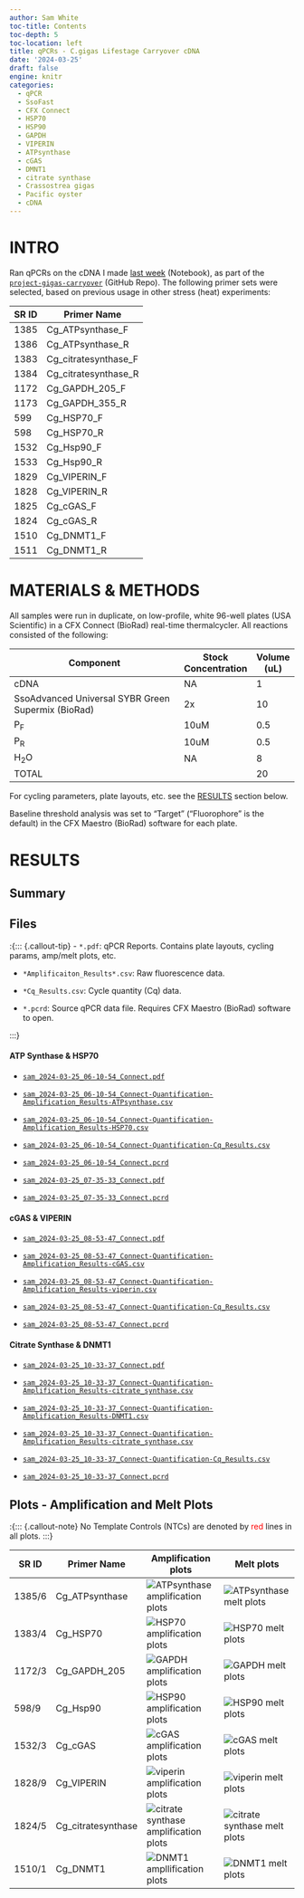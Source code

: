 ```yaml
---
author: Sam White
toc-title: Contents
toc-depth: 5
toc-location: left
title: qPCRs - C.gigas Lifestage Carryover cDNA
date: '2024-03-25'
draft: false
engine: knitr
categories: 
  - qPCR
  - SsoFast
  - CFX Connect
  - HSP70
  - HSP90
  - GAPDH
  - VIPERIN
  - ATPsynthase
  - cGAS
  - DMNT1
  - citrate synthase
  - Crassostrea gigas
  - Pacific oyster
  - cDNA
---
```

# INTRO

Ran qPCRs on the cDNA I made [last week](../2024-03-19-Reverse-Transcription---C.gigas-Lifestage-Carryover-Seed-and-Spat/) (Notebook), as part of the [`project-gigas-carryover`](../../../../project-gigas-carryover/lifestage_carryover/) (GitHub Repo). The following primer sets were selected, based on previous usage in other stress (heat) experiments:

| SR ID | Primer Name          |
|-------|----------------------|
| 1385  | Cg_ATPsynthase_F     |
| 1386  | Cg_ATPsynthase_R     |
| 1383  | Cg_citratesynthase_F |
| 1384  | Cg_citratesynthase_R |
| 1172  | Cg_GAPDH_205_F       |
| 1173  | Cg_GAPDH_355_R       |
| 599   | Cg_HSP70_F           |
| 598   | Cg_HSP70_R           |
| 1532  | Cg_Hsp90_F           |
| 1533  | Cg_Hsp90_R           |
| 1829  | Cg_VIPERIN_F         |
| 1828  | Cg_VIPERIN_R         |
| 1825  | Cg_cGAS_F            |
| 1824  | Cg_cGAS_R            |
| 1510  | Cg_DNMT1_F           |
| 1511  | Cg_DNMT1_R           |

# MATERIALS & METHODS

All samples were run in duplicate, on low-profile, white 96-well plates (USA Scientific) in a CFX Connect (BioRad) real-time thermalcycler. All reactions consisted of the following:

| Component                                          | Stock Concentration | Volume (uL) |
|----------------------------------------------------|---------------------|-------------|
| cDNA                                               | NA                  | 1           |
| SsoAdvanced Universal SYBR Green Supermix (BioRad) | 2x                  | 10          |
| P<sub>F</sub>                                      | 10uM                | 0.5         |
| P<sub>R</sub>                                      | 10uM                | 0.5         |
| H<sub>2</sub>O                                     | NA                  | 8           |
| TOTAL                                              |                     | 20          |

For cycling parameters, plate layouts, etc. see the [RESULTS](#results) section below.

Baseline threshold analysis was set to "Target" ("Fluorophore" is the default) in the CFX Maestro (BioRad) software for each plate.

# RESULTS

## Summary

## Files

:{::: {.callout-tip}
- `*.pdf`: qPCR Reports. Contains plate layouts, cycling params, amp/melt plots, etc.

- `*Amplificaiton_Results*.csv`: Raw fluorescence data.

- `*Cq_Results.csv`: Cycle quantity (Cq) data.

- `*.pcrd`: Source qPCR data file. Requires CFX Maestro (BioRad) software to open.

:::}

#### ATP Synthase & HSP70

- [`sam_2024-03-25_06-10-54_Connect.pdf`](sam_2024-03-25_06-10-54_Connect.pdf)

- [`sam_2024-03-25_06-10-54_Connect-Quantification-Amplification_Results-ATPsynthase.csv`](sam_2024-03-25_06-10-54_Connect-Quantification-Amplification_Results-ATPsynthase.csv)

- [`sam_2024-03-25_06-10-54_Connect-Quantification-Amplification_Results-HSP70.csv`](sam_2024-03-25_06-10-54_Connect-Quantification-Amplification_Results-HSP70.csv)

- [`sam_2024-03-25_06-10-54_Connect-Quantification-Cq_Results.csv`](sam_2024-03-25_06-10-54_Connect-Quantification-Cq_Results.csv)

- [`sam_2024-03-25_06-10-54_Connect.pcrd`](https://owl.fish.washington.edu/scaphapoda/qPCR_data/cfx_connect_data/sam_2024-03-25_06-10-54_Connect.pcrd)



- [`sam_2024-03-25_07-35-33_Connect.pdf`](sam_2024-03-25_07-35-33_Connect.pdf)

- [`sam_2024-03-25_07-35-33_Connect.pcrd`](https://owl.fish.washington.edu/scaphapoda/qPCR_data/cfx_connect_data/sam_2024-03-25_07-35-33_Connect.pcrd)

#### cGAS & VIPERIN

- [`sam_2024-03-25_08-53-47_Connect.pdf`](sam_2024-03-25_08-53-47_Connect.pdf)

- [`sam_2024-03-25_08-53-47_Connect-Quantification-Amplification_Results-cGAS.csv`](sam_2024-03-25_08-53-47_Connect-Quantification-Amplification_Results-cGAS.csv)

- [`sam_2024-03-25_08-53-47_Connect-Quantification-Amplification_Results-viperin.csv`](sam_2024-03-25_08-53-47_Connect-Quantification-Amplification_Results-viperin.csv)

- [`sam_2024-03-25_08-53-47_Connect-Quantification-Cq_Results.csv`](sam_2024-03-25_08-53-47_Connect-Quantification-Cq_Results.csv)

- [`sam_2024-03-25_08-53-47_Connect.pcrd`](https://owl.fish.washington.edu/scaphapoda/qPCR_data/cfx_connect_data/sam_2024-03-25_08-53-47_Connect.pcrd)

#### Citrate Synthase & DNMT1

- [`sam_2024-03-25_10-33-37_Connect.pdf`](sam_2024-03-25_10-33-37_Connect.pdf)

- [`sam_2024-03-25_10-33-37_Connect-Quantification-Amplification_Results-citrate_synthase.csv`](sam_2024-03-25_10-33-37_Connect-Quantification-Amplification_Results-citrate_synthase.csv)

- [`sam_2024-03-25_10-33-37_Connect-Quantification-Amplification_Results-DNMT1.csv`](sam_2024-03-25_10-33-37_Connect-Quantification-Amplification_Results-DNMT1.csv)

- [`sam_2024-03-25_10-33-37_Connect-Quantification-Amplification_Results-citrate_synthase.csv`](sam_2024-03-25_10-33-37_Connect-Quantification-Amplification_Results-citrate_synthase.csv)

- [`sam_2024-03-25_10-33-37_Connect-Quantification-Cq_Results.csv`](sam_2024-03-25_10-33-37_Connect-Quantification-Cq_Results.csv)

- [`sam_2024-03-25_10-33-37_Connect.pcrd`](https://owl.fish.washington.edu/scaphapoda/qPCR_data/cfx_connect_data/sam_2024-03-25_10-33-37_Connect.pcrd)



## Plots - Amplification and Melt Plots

:{::: {.callout-note}
No Template Controls (NTCs) are denoted by  <span style="color: red;">red</span> lines in all plots.
:::}

| SR ID  | Primer Name        | Amplification plots                                         | Melt plots                                                   |
|--------|--------------------|-------------------------------------------------------------|--------------------------------------------------------------|
| 1385/6 | Cg_ATPsynthase     | ![ATPsynthase amplification plots](sam_2024-03-25_06-10-54-ATPsynthase-amp-plots.png)      | ![ATPsynthase melt plots](sam_2024-03-25_06-10-54-ATPsynthase-melt-plots.png)      |
| 1383/4 | Cg_HSP70           | ![HSP70 amplification plots](sam_2024-03-25_06-10-54-HSP70-amp-plots.png)            | ![HSP70 melt plots](sam_2024-03-25_06-10-54-HSP70-melt-plots.png)            |
| 1172/3 | Cg_GAPDH_205       | ![GAPDH amplification plots](sam_2024-03-25_07-35-33-GAPDH-amp-plots.png)            | ![GAPDH melt plots](sam_2024-03-25_07-35-33-GAPDH-melt-plots.png)            |
| 598/9  | Cg_Hsp90           | ![HSP90 amplification plots](sam_2024-03-25_07-35-33-HSP90-amp-plots.png)            | ![HSP90 melt plots](sam_2024-03-25_07-35-33-HSP90-melt-plots.png)            |
| 1532/3 | Cg_cGAS            | ![cGAS amplification plots](sam_2024-03-25_08-53-47-cGAS-amp-plots.png)             | ![cGAS melt plots](sam_2024-03-25_08-53-47-cGAS-melt-plots.png)             |
| 1828/9 | Cg_VIPERIN         | ![viperin amplification plots](sam_2024-03-25_08-53-47-viperin-amp-plots.png)          | ![viperin melt plots](sam_2024-03-25_08-53-47-viperin-melt-plots.png)          |
| 1824/5 | Cg_citratesynthase | ![citrate synthase amplification plots](sam_2024-03-25_10-33-37-citrate_synthase-amp-plots.png) | ![citrate synthase melt plots](sam_2024-03-25_10-33-37-citrate_synthase-melt-plots.png) |
| 1510/1 | Cg_DNMT1           | ![DNMT1 ampllification plots](sam_2024-03-25_10-33-37-DNMT1-amp-plots.png)            | ![DNMT1 melt plots](sam_2024-03-25_10-33-37-DNMT1-melt-plots.png)            |